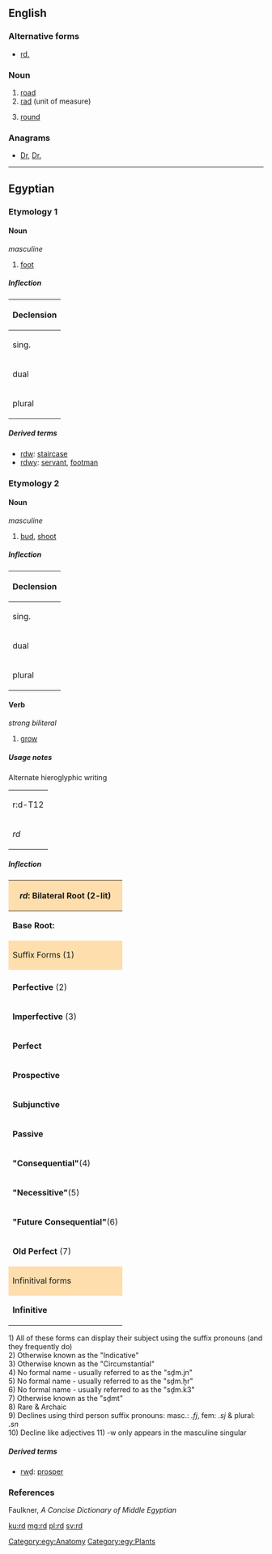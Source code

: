{{also|RD|rd.|Rd.|-rd|R&D}}
==English==

===Alternative forms===
* [[rd.]]

===Noun===
{{en-noun|?}}

# [[road]]
# [[rad]] (unit of measure)
# {{context|knitting|lang=en}} [[round]]

===Anagrams===
* [[Dr#English|Dr]], [[Dr.#English|Dr.]]

----

==Egyptian==

===Etymology 1===

====Noun====
{{head|egy|noun|head=<hiero>r:d-D56</hiero>}}
''masculine''

# [[foot]]

=====Inflection=====
{| class="wikitable"
|-
! colspan="2"|Declension
|-
| sing. || ''rd''
|-
| dual || ''rdwj''
|-
| plural || ''rdw''
|}

=====Derived terms=====
* [[rdw]]: [[staircase]]
* [[rdwy]]: [[servant]], [[footman]]

===Etymology 2===

====Noun====
{{head|egy|noun|head=<hiero>r:d-M30</hiero>}}
''masculine''

# [[bud]], [[shoot]]

=====Inflection=====
{| class="wikitable"
|-
! colspan="2"|Declension
|-
| sing. || ''rd''
|-
| dual || ''rdwj''
|-
| plural || ''rdw''
|}

====Verb====
{{head|egy|verb|head=<hiero>r:d-M30</hiero>}}
''strong biliteral''

# [[grow]]

=====Usage notes=====
Alternate hieroglyphic writing
{| class="wikitable"
|-
| <hiero>r:d-T12</hiero>
|-
| ''rd''
|}

=====Inflection=====
{| class="wikitable"
|-
! colspan="6" style="background: #ffdead;"| ''rd'': Bilateral Root (2-lit)
|-
| '''Base Root:''' || style="width: 100px"| ''rd'' || '''Geminated Root:''' || ''rdd'' || '''Imperative:''' || ''(j)rd''
|-
! colspan="3" style="background: #ffdead;"| Suffix Forms (1) !! colspan="3" style="background: #ffdead;"| Participles(10)
|-
| || '''Active'''|| '''Passive'''|| '''Active'''|| '''Passive'''|| '''Relative'''
|-
| '''Perfective''' (2)|| ''rd'' || ''rd.tw'' || ''rd'' || ''rdd'' / ''rd(w)'' (11) /''rdy'' || ''rd''
|-
| '''Imperfective''' (3)|| ''(j)rd'' || ''(j)rd.tw'' || ''rd(j)''/''rdy''|| ''rd(w)'' (11)|| ''rd(w)'' (11) / ''rdy''
|-
| '''Perfect'''|| ''rd.n'' || ''rd.n.tw''|| ------ || ------ || ''rd.n''
|-
| '''Prospective'''|| ''rd'' || ''rdd'' || ''rdtj.fj'' (9)|| ------ || ------
|-
| '''Subjunctive'''|| ''(j)rd'' || ''(j)rd.tw'' || colspan="3" style="background: #ffdead;" align="center"| '''Stative'''
|-
| '''Passive'''|| ------ || ''rd(w)'' / ''rdy'' || || '''Singular'''|| '''Plural'''
|-
| '''"Consequential"'''(4)|| ''rd.jn'' || ''rd.jn.tw''|| '''1st Person'''|| ''rd.kw''|| ''rd.wjn''
|-
| '''"Necessitive"'''(5)|| ''rd.ḫr'' || ''rd.ḫr.tw''|| '''2nd person'''|| ''rd.tj'' || ''rd.tjwjn
|-
| '''"Future Consequential"'''(6)|| ''rd.k3'' || ''rd.k3.tw''|| '''3rd person (masc)'''|| ''rd.w'' || rowspan="2"| ''rd.wj''
|-
| '''Old Perfect''' (7)|| ''rdt'' || ''rdt''|| '''3rd person (fem)''' || ''rd.tj''
|-
! colspan="6" style="background: #ffdead;"| Infinitival forms
|-
| '''Infinitive'''|| ''rd'' || '''Negatival Complement'''|| ''rd(w)'' || '''Complementary Infinitive'''(8)|| ''rdt''
|}
1) All of these forms can display their subject using the suffix pronouns (and they frequently do)<br />
2) Otherwise known as the "Indicative"<br />
3) Otherwise known as the "Circumstantial"<br />
4) No formal name - usually referred to as the "sḏm.jn"<br />
5) No formal name - usually referred to as the "sḏm.ḫr"<br />
6) No formal name - usually referred to as the "sḏm.k3"<br />
7) Otherwise known as the "sḏmt"<br />
8) Rare & Archaic<br />
9) Declines using third person suffix pronouns: masc.: ''.fj'', fem: ''.sj'' & plural: ''.sn'' <br />
10) Decline like adjectives
11) -w only appears in the masculine singular

=====Derived terms=====
* [[rwḏ]]: [[prosper]]

===References===
Faulkner, ''A Concise Dictionary of Middle Egyptian''

[[Category:egy:Anatomy]]
[[Category:egy:Plants]]

[[ku:rd]]
[[mg:rd]]
[[pl:rd]]
[[sv:rd]]